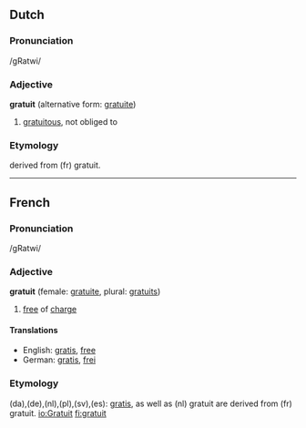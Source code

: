==Dutch==

===Pronunciation===
/gRatwi/

===Adjective===
'''gratuit''' (alternative form: [[gratuite]])


# [[gratuitous]], not obliged to

===Etymology===
derived from (fr) gratuit.

----
==French==
===Pronunciation===
/gRatwi/

===Adjective===
'''gratuit''' (female: [[gratuite]], plural: [[gratuits]])

# [[free]] of [[charge]]

====Translations====
{{top}}
*English: [[gratis]], [[free]]
*German: [[gratis]], [[frei]]
{{mid}}
{{bottom}}

===Etymology===

(da),(de),(nl),(pl),(sv),(es): [[gratis]], as well as (nl) gratuit are derived from (fr) gratuit.
[[io:Gratuit]]
[[fi:gratuit]]